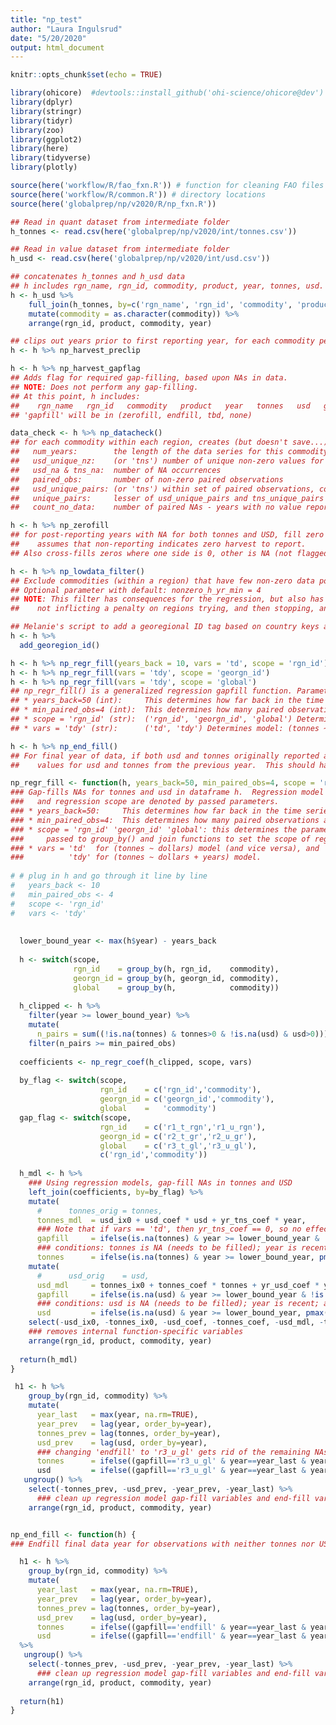 ```yaml
---
title: "np_test"
author: "Laura Ingulsrud"
date: "5/20/2020"
output: html_document
---
```


```r
knitr::opts_chunk$set(echo = TRUE)

library(ohicore)  #devtools::install_github('ohi-science/ohicore@dev')
library(dplyr)
library(stringr)
library(tidyr)
library(zoo)  
library(ggplot2)
library(here)
library(tidyverse)
library(plotly)

source(here('workflow/R/fao_fxn.R')) # function for cleaning FAO files
source(here('workflow/R/common.R')) # directory locations
source(here('globalprep/np/v2020/R/np_fxn.R'))
```

```r

## Read in quant dataset from intermediate folder
h_tonnes <- read.csv(here('globalprep/np/v2020/int/tonnes.csv'))

## Read in value dataset from intermediate folder
h_usd <- read.csv(here('globalprep/np/v2020/int/usd.csv'))

## concatenates h_tonnes and h_usd data
## h includes rgn_name, rgn_id, commodity, product, year, tonnes, usd.
h <- h_usd %>%
    full_join(h_tonnes, by=c('rgn_name', 'rgn_id', 'commodity', 'product', 'year')) %>%
    mutate(commodity = as.character(commodity)) %>%
    arrange(rgn_id, product, commodity, year)

## clips out years prior to first reporting year, for each commodity per region
h <- h %>% np_harvest_preclip

```

```r

h <- h %>% np_harvest_gapflag
## Adds flag for required gap-filling, based upon NAs in data. 
## NOTE: Does not perform any gap-filling.
## At this point, h includes: 
##    rgn_name   rgn_id   commodity   product   year   tonnes   usd   gapfill
## 'gapfill' will be in (zerofill, endfill, tbd, none)

data_check <- h %>% np_datacheck()
## for each commodity within each region, creates (but doesn't save...) summary info:
##   num_years:        the length of the data series for this commodity in this region
##   usd_unique_nz:    (or 'tns') number of unique non-zero values for usd or tonnes 
##   usd_na & tns_na:  number of NA occurrences
##   paired_obs:       number of non-zero paired observations
##   usd_unique_pairs: (or 'tns') within set of paired observations, count of unique usd and tonnes
##   unique_pairs:     lesser of usd_unique_pairs and tns_unique_pairs
##   count_no_data:    number of paired NAs - years with no value reported

h <- h %>% np_zerofill
## for post-reporting years with NA for both tonnes and USD, fill zero - 
##    assumes that non-reporting indicates zero harvest to report.
## Also cross-fills zeros where one side is 0, other is NA (not flagged as gapfill)

h <- h %>% np_lowdata_filter()
## Exclude commodities (within a region) that have few non-zero data points.
## Optional parameter with default: nonzero_h_yr_min = 4
## NOTE: This filter has consequences for the regression, but also has meaning in terms of 
##    not inflicting a penalty on regions trying, and then stopping, an experimental harvest.

## Melanie's script to add a georegional ID tag based on country keys and IDs.
h <- h %>%
  add_georegion_id()

h <- h %>% np_regr_fill(years_back = 10, vars = 'td', scope = 'rgn_id')
h <- h %>% np_regr_fill(vars = 'tdy', scope = 'georgn_id')
h <- h %>% np_regr_fill(vars = 'tdy', scope = 'global')
## np_regr_fill() is a generalized regression gapfill function. Parameters (with defaults):
## * years_back=50 (int):     This determines how far back in the time series to include within the regression.
## * min_paired_obs=4 (int):  This determines how many paired observations are required to attempt a regression.
## * scope = 'rgn_id' (str):  ('rgn_id', 'georgn_id', 'global') Determines grouping scale for regression.
## * vars = 'tdy' (str):      ('td', 'tdy') Determines model: (tonnes ~ usd) or (tonnes ~ usd + year) [and vice versa]

h <- h %>% np_end_fill()
## For final year of data, if both usd and tonnes originally reported as NA, pull forward
##    values for usd and tonnes from the previous year.  This should happen after regression fill.

```


```r

np_regr_fill <- function(h, years_back=50, min_paired_obs=4, scope = 'rgn_id', vars = 'tdy') {
### Gap-fills NAs for tonnes and usd in dataframe h.  Regression model 
###   and regression scope are denoted by passed parameters.
### * years_back=50:     This determines how far back in the time series to include within the regression.
### * min_paired_obs=4:  This determines how many paired observations are required to attempt a regression.
### * scope = 'rgn_id' 'georgn_id' 'global': this determines the parameters to be
###     passed to group_by() and join functions to set the scope of regression.
### * vars = 'td'  for (tonnes ~ dollars) model (and vice versa), and 
###          'tdy' for (tonnes ~ dollars + years) model.
  
# # plug in h and go through it line by line
#   years_back <- 10
#   min_paired_obs <- 4
#   scope <- 'rgn_id'
#   vars <- 'tdy'
  
  
  lower_bound_year <- max(h$year) - years_back
  
  h <- switch(scope,
              rgn_id    = group_by(h, rgn_id,    commodity),
              georgn_id = group_by(h, georgn_id, commodity),
              global    = group_by(h,            commodity))
  
  h_clipped <- h %>%
    filter(year >= lower_bound_year) %>%
    mutate(
      n_pairs = sum((!is.na(tonnes) & tonnes>0 & !is.na(usd) & usd>0))) %>%
    filter(n_pairs >= min_paired_obs)
  
  coefficients <- np_regr_coef(h_clipped, scope, vars)
  
  by_flag <- switch(scope,
                    rgn_id    = c('rgn_id','commodity'),
                    georgn_id = c('georgn_id','commodity'),
                    global    =   'commodity')
  gap_flag <- switch(scope,
                    rgn_id    = c('r1_t_rgn','r1_u_rgn'),
                    georgn_id = c('r2_t_gr','r2_u_gr'),
                    global    = c('r3_t_gl','r3_u_gl'),
                    c('rgn_id','commodity'))
  
  h_mdl <- h %>%
    ### Using regression models, gap-fill NAs in tonnes and USD
    left_join(coefficients, by=by_flag) %>%
    mutate(
      #      tonnes_orig = tonnes, 
      tonnes_mdl  = usd_ix0 + usd_coef * usd + yr_tns_coef * year,
      ### Note that if vars == 'td', then yr_tns_coef == 0, so no effect on outcome.
      gapfill     = ifelse(is.na(tonnes) & year >= lower_bound_year & !is.na(usd_coef), gap_flag[1], gapfill),
      ### conditions: tonnes is NA (needs to be filled); year is recent; and coefficient is not NA.
      tonnes      = ifelse(is.na(tonnes) & year >= lower_bound_year, pmax(0, tonnes_mdl), tonnes)) %>% 
    mutate(
      #      usd_orig    = usd,
      usd_mdl     = tonnes_ix0 + tonnes_coef * tonnes + yr_usd_coef * year,
      gapfill     = ifelse(is.na(usd) & year >= lower_bound_year & !is.na(tonnes_coef), gap_flag[2], gapfill),
      ### conditions: usd is NA (needs to be filled); year is recent; and coefficient is not NA.
      usd         = ifelse(is.na(usd) & year >= lower_bound_year, pmax(0, usd_mdl), usd)) %>%
    select(-usd_ix0, -tonnes_ix0, -usd_coef, -tonnes_coef, -usd_mdl, -tonnes_mdl, -yr_tns_coef, -yr_usd_coef) %>%
    ### removes internal function-specific variables
    arrange(rgn_id, product, commodity, year)
  
  return(h_mdl)
}

```

```r

 h1 <- h %>%
    group_by(rgn_id, commodity) %>%
    mutate(
      year_last   = max(year, na.rm=TRUE),
      year_prev   = lag(year, order_by=year),
      tonnes_prev = lag(tonnes, order_by=year),
      usd_prev    = lag(usd, order_by=year),
      ### changing 'endfill' to 'r3_u_gl' gets rid of the remaining NAs for 2017
      tonnes      = ifelse((gapfill=='r3_u_gl' & year==year_last & year_prev==year-1), tonnes_prev, tonnes)),
      usd         = ifelse((gapfill=='r3_u_gl' & year==year_last & year_prev==year-1), usd_prev, usd)) %>%
   ungroup() %>%
    select(-tonnes_prev, -usd_prev, -year_prev, -year_last) %>%
      ### clean up regression model gap-fill variables and end-fill variables.
    arrange(rgn_id, product, commodity, year)


np_end_fill <- function(h) {
### Endfill final data year for observations with neither tonnes nor USD data.

  h1 <- h %>%
    group_by(rgn_id, commodity) %>%
    mutate(
      year_last   = max(year, na.rm=TRUE),
      year_prev   = lag(year, order_by=year),
      tonnes_prev = lag(tonnes, order_by=year),
      usd_prev    = lag(usd, order_by=year),
      tonnes      = ifelse((gapfill=='endfill' & year==year_last & year_prev==year-1), tonnes_prev, tonnes),
      usd         = ifelse((gapfill=='endfill' & year==year_last & year_prev==year-1), usd_prev, usd))
  %>%
   ungroup() %>%
    select(-tonnes_prev, -usd_prev, -year_prev, -year_last) %>%
      ### clean up regression model gap-fill variables and end-fill variables.
    arrange(rgn_id, product, commodity, year)
  
  return(h1)
}

```

